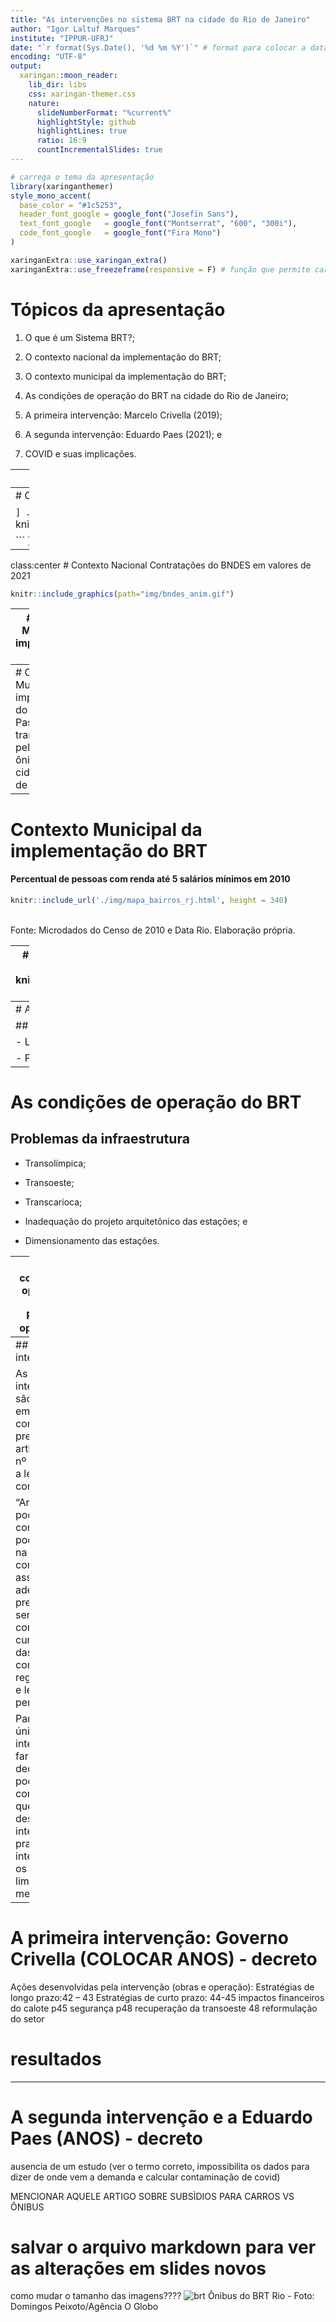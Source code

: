 ```yaml
---
title: "As intervenções no sistema BRT na cidade do Rio de Janeiro"
author: "Igor Laltuf Marques"
institute: "IPPUR-UFRJ"
date: "`r format(Sys.Date(), '%d %m %Y')`" # format para colocar a data na ordem correta
encoding: "UTF-8"
output:
  xaringan::moon_reader:
    lib_dir: libs
    css: xaringan-themer.css
    nature:
      slideNumberFormat: "%current%"
      highlightStyle: github
      highlightLines: true
      ratio: 16:9
      countIncrementalSlides: true
---
```

```r
# carrega o tema da apresentação
library(xaringanthemer)
style_mono_accent(
  base_color = "#1c5253",
  header_font_google = google_font("Josefin Sans"),
  text_font_google   = google_font("Montserrat", "600", "300i"),
  code_font_google   = google_font("Fira Mono")
)
```

```r
xaringanExtra::use_xaringan_extra()
xaringanExtra::use_freezeframe(responsive = F) # função que permite carregar os gifs apenas quando o slide é aberto.
```


# Tópicos da apresentação

1. O que é um Sistema BRT?;

1. O contexto nacional da implementação do BRT;

1. O contexto municipal da implementação do BRT;

1. As condições de operação do BRT na cidade do Rio de Janeiro;

1. A primeira intervenção: Marcelo Crivella (2019);

1. A segunda intervenção: Eduardo Paes (2021); e

1. COVID e suas implicações.

---
# O que é um Sistema BRT?

- Vantagens: prazo e custo;

- Adotado internacionalmente;

- Características;

- Projeto T5;

---
# Contexto Nacional da implementação do BRT
```r
xaringanExtra::use_panelset()
```
.panelset[
.panel[.panel-name[Salário Mínimo Real]
```r
knitr::include_graphics(path="img/indicadores2.png") 

```
]
.panel[.panel-name[Indicadores]
```r
knitr::include_graphics(path="img/indicadores1.png") 

```
]
]
---
class:center
# Contexto Nacional
Contratações do BNDES em valores de 2021 </br>
```r
knitr::include_graphics(path="img/bndes_anim.gif") 
```

---
# Contexto Municipal da implementação do BRT

- Contexto do transporte público na cidade;

- Alinhamento entre PMDB e PT nas três esferas;

- Megaeventos; 

- Crise no setor de ônibus; e

- Desigualdade.

---
# Contexto Municipal da implementação do BRT
Passageiros transportados pelo sistema de ônibus da cidade do Rio de Janeiro
```r
knitr::include_url('./img/grafico_passageiros.html', height = 375)
```
<br>Fonte: Data Rio. Elaboração própria.

---
# Contexto Municipal da implementação do BRT
#### Percentual de pessoas com renda até 5 salários mínimos em 2010 
```r
knitr::include_url('./img/mapa_bairros_rj.html', height = 340)
```
<br>Fonte: Microdados do Censo de 2010 e Data Rio. Elaboração própria.


---
# As condições de operação do BRT 
```r
knitr::include_graphics(path="img/gif-brt.gif") 

```

---
# As condições de operação do BRT 

## Problemas iniciais:

- Licitação criativa;

- Paper Company;

---
# As condições de operação do BRT 
## Problemas da infraestrutura
- Transolímpica;

- Transoeste;

- Transcarioca;

- Inadequação do projeto arquitetônico das estações; e

- Dimensionamento das estações.

---
# As condições de operação do BRT 
## Problemas operacionais:






---
## Sobre a intervenção

As intervenções são previstas em lei, conforme previsto no artigo 32 da lei nº 8.987/95 – a lei das concessões: 

“Art. 32. O poder concedente poderá intervir na concessão, com o fim de assegurar a adequação na prestação do serviço, bem como o fiel cumprimento das normas contratuais, regulamentares e legais pertinentes.

Parágrafo único. A intervenção far-se-á por decreto do poder concedente, que conterá a designação do interventor, o prazo da intervenção e os objetivos e limites da medida”.

---






# A primeira intervenção: Governo Crivella (COLOCAR ANOS) - decreto

Ações desenvolvidas pela intervenção (obras e operação):
Estratégias de longo prazo:42 – 43
Estratégias de curto prazo: 44-45
impactos financeiros do calote p45
segurança p48
recuperação da transoeste 48
reformulação do setor

# resultados


---


# A segunda intervenção e a Eduardo Paes (ANOS) - decreto 

ausencia de um estudo (ver o termo correto, impossibilita os dados para dizer de onde vem a demanda e calcular contaminação de covid)

MENCIONAR AQUELE ARTIGO SOBRE SUBSÌDIOS PARA CARROS VS ÔNIBUS


# salvar o arquivo markdown para ver as alterações em slides novos
como mudar o tamanho das imagens????
![brt](./img/brt-rio-lotado.jpg)
Ônibus do BRT Rio - Foto: Domingos Peixoto/Agência O Globo
